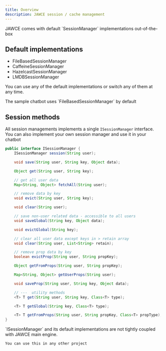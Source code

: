 ```yaml
---
title: Overview
description: JAWCE session / cache management
---
```


<Info>
    JAWCE comes with default `SessionManager` implementations out-of-the-box
</Info>

## Default implementations
- FileBasedSessionManager
- CaffeineSessionManager
- HazelcastSessionManager
- LMDBSessionManager

You can use any of the default implementations or switch any of them at any time.

<Info>
    The sample chatbot uses `FileBasedSessionManager` by default
</Info>

## Session methods
All session managements implements a single `ISessionManager` interface. You can also implement your own session manager
and use it in your chatbot

```java
public interface ISessionManager {
    ISessionManager session(String user);

    void save(String user, String key, Object data);

    Object get(String user, String key);

    // get all user data
    Map<String, Object> fetchAll(String user);

    // remove data by key
    void evict(String user, String key);

    void clear(String user);

    // save non-user related data - accessible to all users
    void saveGlobal(String key, Object data);

    void evictGlobal(String key);

    // clear all user data except keys in > retain array
    void clear(String user, List<String> retain);

    // remove prop data by key
    boolean evictProp(String user, String propKey);

    Object getFromProps(String user, String propKey);

    Map<String, Object> getUserProps(String user);

    void saveProp(String user, String key, Object data);

    // ---  utility methods
    <T> T get(String user, String key, Class<T> type);

    <T> T getGlobal(String key, Class<T> type);

    <T> T getFromProps(String user, String propKey, Class<T> propType);
}
```

<Info>
    `ISessionManager` and its default implementations are not tightly coupled with JAWCE main engine.

    You can use this in any other project
</Info>
